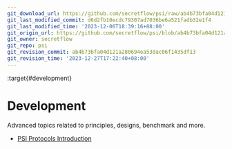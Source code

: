 ```yaml
---
git_download_url: https://github.com/secretflow/psi/raw/ab4b73bfa04d121a280694ea53dac06f1435df13/docs/development/index.rst
git_last_modified_commit: d6d2fb10ecdc79307ad7036be6a521fadb32e1f4
git_last_modified_time: '2023-12-06T18:39:16+08:00'
git_origin_url: https://github.com/secretflow/psi/blob/ab4b73bfa04d121a280694ea53dac06f1435df13/docs/development/index.rst
git_owner: secretflow
git_repo: psi
git_revision_commit: ab4b73bfa04d121a280694ea53dac06f1435df13
git_revision_time: '2023-12-27T17:22:40+08:00'
---
```


:target{#development}

# Development

Advanced topics related to principles, designs, benchmark and more.

<TableOfContents>


  - [PSI Protocols Introduction](psi_protocol_intro.mdx)
</TableOfContents>

